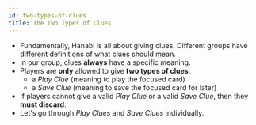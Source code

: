 ```yaml
---
id: two-types-of-clues
title: The Two Types of Clues
---
```



<BeginnersGuideProgress id="two-types-of-clues" />

- Fundamentally, Hanabi is all about giving clues. Different groups have different definitions of what clues should mean.
- In our group, clues **always** have a specific meaning.
- Players are **only** allowed to give **two types of clues**:
  - a _Play Clue_ (meaning to play the focused card)
  - a _Save Clue_ (meaning to save the focused card for later)
- If players cannot give a valid _Play Clue_ or a valid _Save Clue_, then they **must discard**.
- Let's go through _Play Clues_ and _Save Clues_ individually.
